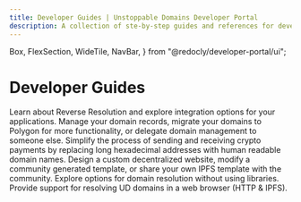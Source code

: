 ```yaml
---
title: Developer Guides | Unstoppable Domains Developer Portal
description: A collection of ste-by-step guides and references for developers using Unstoppable Web3 domains in their Web3 applications.
---
```


  Box,
  FlexSection,
  WideTile,
  NavBar,
} from "@redocly/developer-portal/ui";

# Developer Guides

<Box my={25}>
  <FlexSection justifyContent="space-around" flexWrap="wrap">
    <WideTile to="reverse-resolution/index.md" header="Reverse Resolution">
      Learn about Reverse Resolution and explore integration options for your
      applications.
    </WideTile>
    <WideTile to="manage-domains/index.md" header="Domain Management">
      Manage your domain records, migrate your domains to Polygon for more
      functionality, or delegate domain management to someone else.
    </WideTile>
    <WideTile to="crypto-payments/index.md" header="Crypto Payments">
      Simplify the process of sending and receiving crypto payments by replacing
      long hexadecimal addresses with human readable domain names.
    </WideTile>
    <WideTile to="d-websites/index.md" header="IPFS Websites">
      Design a custom decentralized website, modify a community generated
      template, or share your own IPFS template with the community.
    </WideTile>
    <WideTile
      to="developer-toolkit/resolution-integration-methods/direct-blockchain-calls/bc-overview.md"
      header="Resolve via Direct Blockchain Calls"
    >
      Explore options for domain resolution without using libraries.
    </WideTile>
    <WideTile
      to="developer-toolkit/advanced-use-cases/resolve-domains-browser/browser-resolution-overview.md"
      header="Resolve in a Web Browser"
    >
      Provide support for resolving UD domains in a web browser (HTTP & IPFS).
    </WideTile>
  </FlexSection>
</Box>
